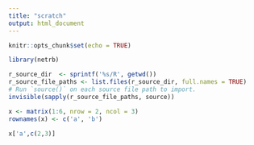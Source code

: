 ```yaml
---
title: "scratch"
output: html_document
---
```


```r
knitr::opts_chunk$set(echo = TRUE)

library(netrb)
```

```r
r_source_dir  <- sprintf('%s/R', getwd())
r_source_file_paths <- list.files(r_source_dir, full.names = TRUE)
# Run `source()` on each source file path to import.
invisible(sapply(r_source_file_paths, source))

x <- matrix(1:6, nrow = 2, ncol = 3)
rownames(x) <- c('a', 'b')

x['a',c(2,3)]
```

